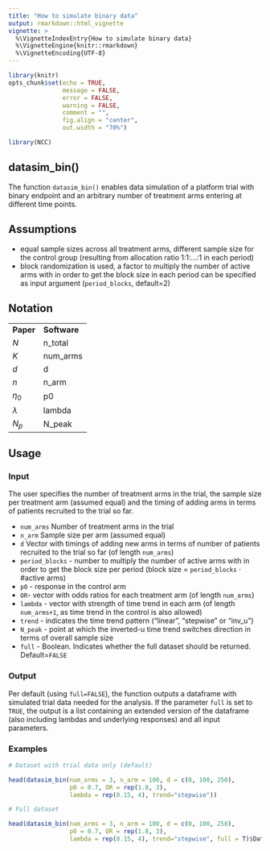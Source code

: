 ---
title: "How to simulate binary data"
output: rmarkdown::html_vignette
vignette: >
  %\VignetteIndexEntry{How to simulate binary data}
  %\VignetteEngine{knitr::rmarkdown}
  %\VignetteEncoding{UTF-8}
---

```{r setup, include=FALSE}
library(knitr)
opts_chunk$set(echo = TRUE,
               message = FALSE,
               error = FALSE,
               warning = FALSE,
               comment = "",
               fig.align = "center",
               out.width = "70%")
```

```{r}
library(NCC)
```


## datasim_bin()

The function `datasim_bin()` enables data simulation of a platform trial with binary endpoint and an arbitrary number of treatment arms entering at different time points.

## Assumptions

- equal sample sizes across all treatment arms, different sample size for the control group (resulting from allocation ratio 1:1:...:1 in each period)
- block randomization is used, a factor to multiply the number of active arms with in order to get the block size in each period can be specified as input argument (`period_blocks`, default=2)

## Notation

<table>
    <tr>
        <td><b>Paper</b></td>
        <td><b>Software</b></td>
    </tr>
    <tr>
        <td>$N$</td>
        <td>n_total</td>
    </tr>
    <tr>
        <td>$K$</td>
        <td>num_arms</td>
    </tr>
    <tr>
        <td>$d$</td>
        <td>d</td>
    </tr>
    <tr>
        <td>$n$</td>
        <td>n_arm</td>
    </tr>
    <tr>
        <td>$\eta_0$</td>
        <td>p0</td>
    </tr>
    <tr>
        <td>$\lambda$</td>
        <td>lambda</td>
    </tr>
    <tr>
        <td>$N_p$</td>
        <td>N_peak</td>
    </tr>
</table>

## Usage

### Input

The user specifies the number of treatment arms in the trial, the sample size per treatment arm (assumed equal) and the timing of adding arms in terms of patients recruited to the trial so far.

- `num_arms` Number of treatment arms in the trial
- `n_arm` Sample size per arm (assumed equal)
- `d` Vector with timings of adding new arms in terms of number of patients recruited to the trial so far (of length `num_arms`)
- `period_blocks` - number to multiply the number of active arms with in order to get the block size per period (block size = `period_blocks` $\cdot$ #active arms)
- `p0` - response in the control arm
- `OR`- vector with odds ratios for each treatment arm (of length `num_arms`)
- `lambda` - vector with strength of time trend in each arm (of length `num_arms+1`, as time trend in the control is also allowed)
- `trend` - indicates the time trend pattern ("linear", "stepwise" or "inv_u")
- `N_peak` - point at which the inverted-u time trend switches direction in terms of overall sample size
- `full` - Boolean. Indicates whether the full dataset should be returned. Default=`FALSE`


### Output

Per default (using `full=FALSE`), the function outputs a dataframe with simulated trial data needed for the analysis. If the parameter `full` is set to `TRUE`, the output is a list containing an extended version of the dataframe (also including lambdas and underlying responses) and all input parameters.

### Examples

```{r}
# Dataset with trial data only (default) 

head(datasim_bin(num_arms = 3, n_arm = 100, d = c(0, 100, 250),
                 p0 = 0.7, OR = rep(1.8, 3), 
                 lambda = rep(0.15, 4), trend="stepwise"))
```



```{r}
# Full dataset

head(datasim_bin(num_arms = 3, n_arm = 100, d = c(0, 100, 250),
                 p0 = 0.7, OR = rep(1.8, 3), 
                 lambda = rep(0.15, 4), trend="stepwise", full = T)$Data)
```


